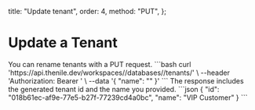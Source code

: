  title: "Update tenant",
  order: 4,
  method: "PUT",
};

# Update a Tenant

<Row>
  <Col>
    You can rename tenants with a PUT request.
  </Col>
  <Col>
    <CodeGroups
      title={"Update Tenant Request"}
      method={"PUT"}
      pathname={"/workspaces/:workspaceSlug/databases/:databaseName/tenants/:tenantId"}
    >
      ```bash
      curl 'https://api.thenile.dev/workspaces/<string>/databases/<string>/tenants/<string>' \
      --header 'Authorization: Bearer <string>' \
      --data '{
        "name": "<string>"
      }'
      ```
    </CodeGroups>
  </Col>
</Row>
<Row>
  <Col>
    The response includes the generated tenant id and the name you provided.
  </Col>
  <Col>
    <CodeGroups
      title={"Update Tenant Response"}
      response={"200"}
      pathname={"/workspaces/:workspaceSlug/databases/:databaseName/tenants/:tenantId"}
    >
      ```json
      {
        "id": "018b61ec-af9e-77e5-b27f-77239cd4a0bc",
        "name": "VIP Customer"
      }
      ```
    </CodeGroups>
  </Col>
</Row>
